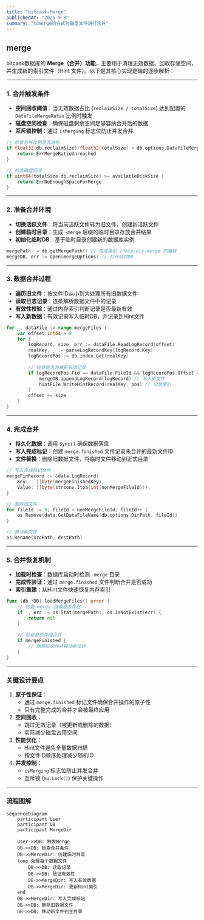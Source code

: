 ---
title: "bitcask-Merge"
publishedAt: "2025-5-8"
summary: "以merge的方式对磁盘文件进行合并"
---

## merge

bitcask数据库的 **Merge（合并）功能**，主要用于清理无效数据、回收存储空间，并生成新的索引文件（Hint 文件）。以下是其核心实现逻辑的逐步解析：

------

### **1. 合并触发条件**

- **空间回收阈值**：当无效数据占比 (`reclaimSize / totalSize`) 达到配置的 `DataFileMergeRatio` 比例时触发
- **磁盘空间检查**：确保磁盘剩余空间足够容纳合并后的数据
- **互斥锁控制**：通过 `isMerging` 标志位防止并发合并

```go
// 检查合并比例是否达标
if float32(db.reclaimSize)/float32(totalSize) < db.options.DataFileMergeRatio {
    return ErrMergeRatioUnreached
}

// 检查磁盘空间
if uint64(totalSize-db.reclaimSize) >= availableDiskSize {
    return ErrNoEnoughSpaceForMerge
}
```

------

### **2. 准备合并环境**

- **切换活跃文件**：将当前活跃文件转为旧文件，创建新活跃文件
- **创建临时目录**：生成 `-merge` 后缀的临时目录存放合并结果
- **初始化临时DB**：基于临时目录创建新的数据库实例

```go
mergePath := db.getMergePath() // 生成类似 /data-dir-merge 的路径
mergeDB, err := Open(mergeOptions) // 打开临时DB
```

------

### **3. 数据合并过程**

- **遍历旧文件**：按文件ID从小到大处理所有旧数据文件
- **读取日志记录**：逐条解析数据文件中的记录
- **有效性校验**：通过内存索引判断记录是否最新有效
- **写入新数据**：有效记录写入临时DB，并记录到Hint文件

```go
for _, dataFile := range mergeFiles {
    var offset int64 = 0
    for {
        logRecord, size, err := dataFile.ReadLogRecord(offset)
        realKey, _ := parseLogRecordKey(logRecord.Key)
        logRecordPos := db.index.Get(realKey)
        
        // 检查是否为最新有效记录
        if logRecordPos.Fid == dataFile.FileId && logRecordPos.Offset == offset 		{
            mergeDB.appendLogRecord(logRecord) // 写入新文件
            hintFile.WriteHintRecord(realKey, pos) // 记录索引
        }
        offset += size
    }
}
```

------

### **4. 完成合并**

- **持久化数据**：调用 `Sync()` 确保数据落盘
- **写入完成标记**：创建 `merge.finished` 文件记录未合并的最新文件ID
- **文件替换**：删除旧数据文件，将临时文件移动到正式目录

```go
// 写入完成标记文件
mergeFinRecord := &data.LogRecord{
    Key:   []byte(mergeFinishedKey),
    Value: []byte(strconv.Itoa(int(nonMergeFileId))),
}

// 删除旧文件
for fileId := 0; fileId < nonMergeFileId; fileId++ {
    os.Remove(data.GetDataFileName(db.options.DirPath, fileId))
}

// 移动新文件
os.Rename(srcPath, destPath)
```

------

### **5. 合并恢复机制**

- **加载时检查**：数据库启动时检测 `-merge` 目录
- **完成性验证**：通过 `merge.finished` 文件判断合并是否成功
- **索引重建**：从Hint文件快速恢复内存索引

```go
func (db *DB) loadMergeFiles() error {
    // 检查 merge 目录是否存在
    if _, err := os.Stat(mergePath); os.IsNotExist(err) {
        return nil
    }
    
    // 验证是否完成合并
    if mergeFinished {
        // 删除旧文件并移动新文件
    }
}
```

------

### **关键设计要点**

1. **原子性保证**：
   - 通过 `merge.finished` 标记文件确保合并操作的原子性
   - 只有完整完成的合并才会被最终应用
2. **空间回收**： 
   - 跳过无效记录（被更新或删除的数据）
   - 实际减少磁盘占用空间
3. **性能优化**：
   - Hint文件避免全量数据扫描
   - 按文件ID顺序处理减少随机IO
4. **并发控制**：
   - `isMerging` 标志位防止并发合并
   - 互斥锁 (`mu.Lock()`) 保护关键操作

------

### **流程图解**

```mermaid
sequenceDiagram
    participant User
    participant DB
    participant MergeDir
    
    User->>DB: 触发Merge
    DB->>DB: 检查合并条件
    DB->>MergeDir: 创建临时目录
    loop 处理每个数据文件
        DB->>DB: 读取记录
        DB->>DB: 验证有效性
        DB->>MergeDir: 写入有效数据
        DB->>MergeDir: 更新Hint索引
    end
    DB->>MergeDir: 写入完成标记
    DB->>DB: 删除旧数据文件
    DB->>DB: 移动新文件到主目录
```

